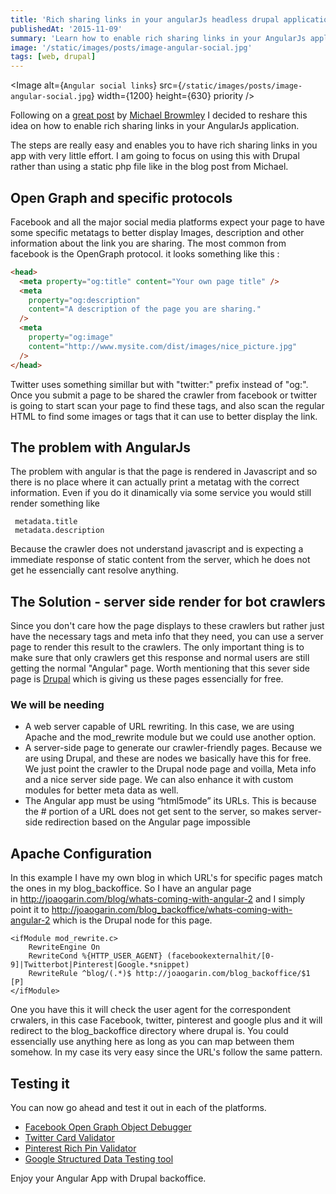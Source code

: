 ```yaml
---
title: 'Rich sharing links in your angularJs headless drupal application'
publishedAt: '2015-11-09'
summary: 'Learn how to enable rich sharing links in your AngularJs application.'
image: '/static/images/posts/image-angular-social.jpg'
tags: [web, drupal]
---
```


<Image
  alt={`Angular social links`}
  src={`/static/images/posts/image-angular-social.jpg`}
  width={1200}
  height={630}
  priority
/>

Following on a [great post](http://www.michaelbromley.co.uk/blog/171/enable-rich-social-sharing-in-your-angularjs-app) by [Michael Browmley](https://twitter.com/michlbrmly) I decided to reshare this idea on how to enable rich sharing links in your AngularJs application.

The steps are really easy and enables you to have rich sharing links in you app with very little effort. I am going to focus on using this with Drupal rather than using a static php file like in the blog post from Michael.

## Open Graph and specific protocols

Facebook and all the major social media platforms expect your page to have some specific metatags to better display Images, description and other information about the link you are sharing. The most common from facebook is the OpenGraph protocol. it looks something like this :

```html
<head>
  <meta property="og:title" content="Your own page title" />
  <meta
    property="og:description"
    content="A description of the page you are sharing."
  />
  <meta
    property="og:image"
    content="http://www.mysite.com/dist/images/nice_picture.jpg"
  />
</head>
```

Twitter uses something simillar but with "twitter:" prefix instead of "og:". Once you submit a page to be shared the crawler from facebook or twitter is going to start scan your page to find these tags, and also scan the regular HTML to find some images or tags that it can use to better display the link.

## The problem with AngularJs

The problem with angular is that the page is rendered in Javascript and so there is no place where it can actually print a metatag with the correct information. Even if you do it dinamically via some service you would still render something like

```
 metadata.title
 metadata.description
```

Because the crawler does not understand javascript and is expecting a immediate response of static content from the server, which he does not get he essencially cant resolve anything.

## The Solution - server side render for bot crawlers

Since you don't care how the page displays to these crawlers but rather just have the necessary tags and meta info that they need, you can use a server page to render this result to the crawlers. The only important thing is to make sure that only crawlers get this response and normal users are still getting the normal "Angular" page. Worth mentioning that this sever side page is [Drupal](https://www.drupal.org) which is giving us these pages essencially for free.

### We will be needing

- A web server capable of URL rewriting. In this case, we are using Apache and the mod_rewrite module but we could use another option.
- A server-side page to generate our crawler-friendly pages. Because we are using Drupal, and these are nodes we basically have this for free. We just point the crawler to the Drupal node page and voilla,&nbsp;Meta info and a nice server side page. We can also enhance it with custom modules&nbsp;for better meta data as well.
- The Angular app must be using “html5mode” its URLs. This is because the # portion of a URL does not get sent to the server, so makes server-side redirection based on the Angular page impossible

## Apache Configuration

In this example I have my own blog in which URL's for specific pages match the ones in my blog_backoffice. So I have an angular page in&nbsp;http://joaogarin.com/blog/whats-coming-with-angular-2 and I simply point it to&nbsp;http://joaogarin.com/blog_backoffice/whats-coming-with-angular-2 which is the Drupal node for this page.

```
<ifModule mod_rewrite.c>
    RewriteEngine On
    RewriteCond %{HTTP_USER_AGENT} (facebookexternalhit/[0-9]|Twitterbot|Pinterest|Google.*snippet)
    RewriteRule ^blog/(.*)$ http://joaogarin.com/blog_backoffice/$1 [P]
</ifModule>
```

One you have this it will check the user agent for the correspondent crwalers, in this case Facebook, twitter, pinterest and google plus and it will redirect to the blog_backoffice directory where drupal is. You could essencially use anything here as long as you can map between them somehow. In my case its very easy since the URL's follow the same pattern.

## Testing it

You can now go ahead and test it out in each of the platforms.

- [Facebook Open Graph Object Debugger](https://developers.facebook.com/tools/debug/)
- [Twitter Card Validator](https://dev.twitter.com/docs/cards/validation/validator)
- [Pinterest Rich Pin Validator](https://developers.pinterest.com/rich_pins/validator/)
- [Google Structured Data Testing tool](http://www.google.com/webmasters/tools/richsnippets)

Enjoy your Angular App with Drupal backoffice.
